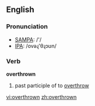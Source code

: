 ==English==

===Pronunciation===
*[[w:SAMPA|SAMPA]]: /'/
*[[w:IPA|IPA]]: /ovəɻ'θɻɔʊn/

===Verb===
'''overthrown'''

# past participle of to [[overthrow]]

[[vi:overthrown]]
[[zh:overthrown]]